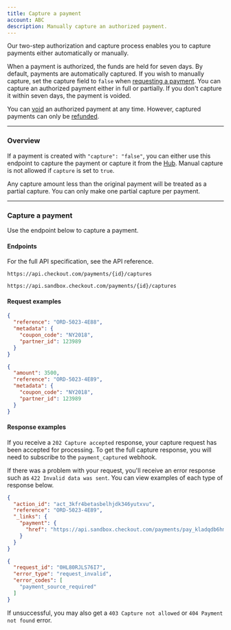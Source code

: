 ```yaml
---
title: Capture a payment
account: ABC
description: Manually capture an authorized payment.
---
```


Our two-step authorization and capture process enables you to capture payments either automatically or manually.

When a payment is authorized, the funds are held for seven days. By default, payments are automatically captured. If you wish to manually capture, set the capture field to `false` when [requesting a payment](/payments/accept-payments/request-a-card-payment). You can capture an authorized payment either in full or partially. If you don't capture it within seven days, the payment is voided.

<TipBox variant="tip">

You can [void](/payments/manage-payments/void-a-payment) an authorized payment at any time. However, captured payments can only be [refunded](/payments/manage-payments/refund-a-payment).

</TipBox>

---

### Overview

If a payment is created with `"capture": "false"`, you can either use this endpoint to capture the payment or capture it from the [Hub](https://hub.checkout.com/v2). Manual capture is not allowed if `capture` is set to `true`.

<TipBox variant="info" title="Partial captures">

Any capture amount less than the original payment will be treated as a partial capture. You can only make one partial capture per payment.

</TipBox>

---

### Capture a payment

Use the endpoint below to capture a payment.

#### Endpoints

For the full API specification, see the <ExternalLink href="https://api-reference.checkout.com" target="_blank">API reference</ExternalLink>.

<tabs>
<tab title="Live">
<LineCodeWrapper type="post">

`https://api.checkout.com/payments/{id}/captures`

</LineCodeWrapper>
</tab>
<tab title="Sandbox">
<LineCodeWrapper type="post">

`https://api.sandbox.checkout.com/payments/{id}/captures`

</LineCodeWrapper>
</tab>
</tabs>

#### Request examples

<tabs>
<tab title="Full capture">

```json
{
  "reference": "ORD-5023-4E88",
  "metadata": {
    "coupon_code": "NY2018",
    "partner_id": 123989
  }
}
```

</tab>
<tab title="Partial capture">

```json
{
  "amount": 3500,
  "reference": "ORD-5023-4E89",
  "metadata": {
    "coupon_code": "NY2018",
    "partner_id": 123989
  }
}
```

</tab>
</tabs>

#### Response examples

If you receive a `202 Capture accepted` response, your capture request has been accepted for processing. To get the full capture response, you will need to subscribe to the `payment_captured` webhook.

If there was a problem with your request, you'll receive an error response such as `422 Invalid data was sent`. You can view examples of each type of response below.

<tabs>
<tab title="202 Capture accepted">

```json
{
  "action_id": "act_3kfr4betasbelhjdk346yutxvu",
  "reference": "ORD-5023-4E89",
  "_links": {
    "payment": {
      "href": "https://api.sandbox.checkout.com/payments/pay_kladqdb6hm5ebggtq45rtzjati"
    }
  }
}
```

</tab>
<tab title="422 Invalid data was sent">

```json
{
  "request_id": "0HL80RJLS76I7",
  "error_type": "request_invalid",
  "error_codes": [
    "payment_source_required"
  ]
}
```

</tab>
</tabs>

<TipBox variant="info">

If unsuccessful, you may also get a `403 Capture not allowed` or `404 Payment not found` error.

</TipBox>
